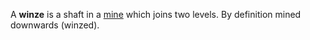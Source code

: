 {{TWCleanup}}
A '''winze''' is a shaft in a [[Mining|mine]] which joins two levels. By definition mined downwards (winzed).

{{industry-stub}}